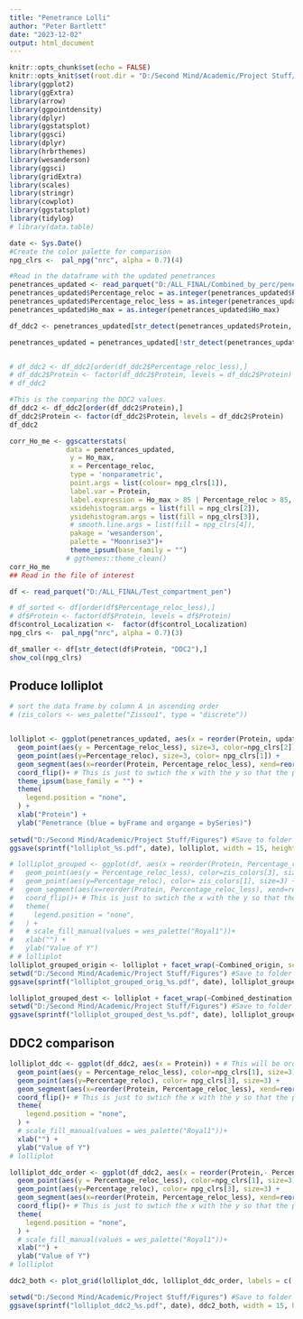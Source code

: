 ```yaml
---
title: "Penetrance Lolli"
author: "Peter Bartlett"
date: "2023-12-02"
output: html_document
---
```


```r
knitr::opts_chunk$set(echo = FALSE)
knitr::opts_knit$set(root.dir = "D:/Second Mind/Academic/Project Stuff/Figures")
library(ggplot2)
library(ggExtra)
library(arrow)
library(ggpointdensity)
library(dplyr)
library(ggstatsplot)
library(ggsci)
library(dplyr)
library(hrbrthemes)
library(wesanderson)
library(ggsci)
library(gridExtra)
library(scales)
library(stringr)
library(cowplot)
library(ggstatsplot)
library(tidylog)
# library(data.table)

date <- Sys.Date()
#Create the color palette for comparison
npg_clrs <-  pal_npg("nrc", alpha = 0.7)(4)
```

```r
#Read in the dataframe with the updated penetrances
penetrances_updated <- read_parquet("D:/ALL_FINAL/Combined_by_perc/penetrance_updated.parquet") #* This is the 
penetrances_updated$Percentage_reloc = as.integer(penetrances_updated$Percentage_reloc)
penetrances_updated$Percentage_reloc_less = as.integer(penetrances_updated$Percentage_reloc_less)
penetrances_updated$Ho_max = as.integer(penetrances_updated$Ho_max)

df_ddc2 <- penetrances_updated[str_detect(penetrances_updated$Protein, "DDC2"), ]

penetrances_updated = penetrances_updated[!str_detect(penetrances_updated$Protein, "DDC2"), ]


# df_ddc2 <- df_ddc2[order(df_ddc2$Percentage_reloc_less),]
# df_ddc2$Protein <- factor(df_ddc2$Protein, levels = df_ddc2$Protein)
# df_ddc2
```

```r
#This is the comparing the DDC2 values.
df_ddc2 <- df_ddc2[order(df_ddc2$Protein),]
df_ddc2$Protein <- factor(df_ddc2$Protein, levels = df_ddc2$Protein)
df_ddc2
```

```r
corr_Ho_me <- ggscatterstats(
              data = penetrances_updated,
               y = Ho_max,
               x = Percentage_reloc,
               type = 'nonparametric',
               point.args = list(colour= npg_clrs[1]),
               label.var = Protein,
               label.expression = Ho_max > 85 | Percentage_reloc > 85,
               xsidehistogram.args = list(fill = npg_clrs[2]),
               ysidehistogram.args = list(fill = npg_clrs[3]),
               # smooth.line.args = list(fill = npg_clrs[4]),
               pakage = 'wesanderson',
               palette = "Moonrise3")+
               theme_ipsum(base_family = "")
              # ggthemes::theme_clean()
corr_Ho_me
## Read in the file of interest
```

```r
df <- read_parquet("D:/ALL_FINAL/Test_compartment_pen")

# df_sorted <- df[order(df$Percentage_reloc_less),]
# df$Protein <- factor(df$Protein, levels = df$Protein)
df$control_Localization <-  factor(df$control_Localization)
npg_clrs <-  pal_npg("nrc", alpha = 0.7)(3)

df_smaller <- df[str_detect(df$Protein, "DDC2"),]
show_col(npg_clrs)
```

## Produce lolliplot

```r
# sort the data frame by column A in ascending order
# (zis_colors <- wes_palette("Zissou1", type = "discrete"))


lolliplot <- ggplot(penetrances_updated, aes(x = reorder(Protein, updated_yet_perc, desc = T))) +
  geom_point(aes(y = Percentage_reloc_less), size=3, color=npg_clrs[2]) +
  geom_point(aes(y=Percentage_reloc), size=3, color= npg_clrs[1]) +
  geom_segment(aes(x=reorder(Protein, Percentage_reloc_less), xend=reorder(Protein, Percentage_reloc_less), y=Percentage_reloc, yend=Percentage_reloc_less), color="grey") +
  coord_flip()+ # This is just to swtich the x with the y so that the plot is vertical
  theme_ipsum(base_family = "") +
  theme(
    legend.position = "none",
  ) +
  xlab("Protein") +
  ylab("Penetrance (blue = byFrame and organge = bySeries)")
  
setwd("D:/Second Mind/Academic/Project Stuff/Figures") #Save to folder in vault that will be copied to Dropbox
ggsave(sprintf("lolliplot_%s.pdf", date), lolliplot, width = 15, height = 40)
```

```r
# lolliplot_grouped <- ggplot(df, aes(x = reorder(Protein, Percentage_reloc_less))) +
#   geom_point(aes(y = Percentage_reloc_less), color=zis_colors[3], size=3) +
#   geom_point(aes(y=Percentage_reloc), color= zis_colors[1], size=3) +
#   geom_segment(aes(x=reorder(Protein, Percentage_reloc_less), xend=reorder(Protein, Percentage_reloc_less), y=Percentage_reloc, yend=Percentage_reloc_less), color="grey") +
#   coord_flip()+ # This is just to swtich the x with the y so that the plot is vertical
#   theme(
#     legend.position = "none",
#   ) +
#   # scale_fill_manual(values = wes_palette("Royal1"))+
#   xlab("") +
#   ylab("Value of Y")
# # lolliplot
lolliplot_grouped_origin <- lolliplot + facet_wrap(~Combined_origin, scales="free_y")
setwd("D:/Second Mind/Academic/Project Stuff/Figures") #Save to folder in vault that will be copied to Dropbox
ggsave(sprintf("lolliplot_grouped_orig_%s.pdf", date), lolliplot_grouped_origin, width = 15, height = 40)

lolliplot_grouped_dest <- lolliplot + facet_wrap(~Combined_destination, scales="free_y")
setwd("D:/Second Mind/Academic/Project Stuff/Figures") #Save to folder in vault that will be copied to Dropbox
ggsave(sprintf("lolliplot_grouped_dest_%s.pdf", date), lolliplot_grouped_dest, width = 15, height = 40)
```
 
## DDC2 comparison

```r
lolliplot_ddc <- ggplot(df_ddc2, aes(x = Protein)) + # This will be ordered by name
  geom_point(aes(y = Percentage_reloc_less), color=npg_clrs[1], size=3) +
  geom_point(aes(y=Percentage_reloc), color= npg_clrs[3], size=3) +
  geom_segment(aes(x=reorder(Protein, Percentage_reloc_less), xend=reorder(Protein, Percentage_reloc_less), y=Percentage_reloc, yend=Percentage_reloc_less), color=npg_clrs[2]) +
  coord_flip()+ # This is just to swtich the x with the y so that the plot is vertical
  theme(
    legend.position = "none",
  ) +
  # scale_fill_manual(values = wes_palette("Royal1"))+
  xlab("") +
  ylab("Value of Y")
# lolliplot

lolliplot_ddc_order <- ggplot(df_ddc2, aes(x = reorder(Protein,- Percentage_reloc_less))) +
  geom_point(aes(y = Percentage_reloc_less), color=npg_clrs[1], size=3) +
  geom_point(aes(y=Percentage_reloc), color= npg_clrs[3], size=3) +
  geom_segment(aes(x=reorder(Protein, Percentage_reloc_less), xend=reorder(Protein, Percentage_reloc_less), y=Percentage_reloc, yend=Percentage_reloc_less), color=npg_clrs[2]) +
  coord_flip()+ # This is just to swtich the x with the y so that the plot is vertical
  theme(
    legend.position = "none",
  ) +
  # scale_fill_manual(values = wes_palette("Royal1"))+
  xlab("") +
  ylab("Value of Y")
# lolliplot

ddc2_both <- plot_grid(lolliplot_ddc, lolliplot_ddc_order, labels = c('A', 'B'), label_size = 12)

setwd("D:/Second Mind/Academic/Project Stuff/Figures") #Save to folder in vault that will be copied to Dropbox
ggsave(sprintf("lolliplot_ddc2_%s.pdf", date), ddc2_both, width = 15, height = 20)
```

